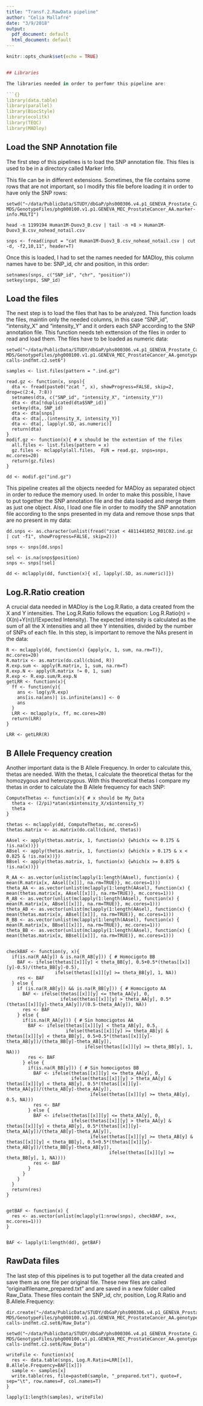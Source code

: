 ```yaml
---
title: "Transf.2.RawData pipeline"
author: "Celia Mallafré"
date: "3/9/2018"
output:
  pdf_document: default
  html_document: default
---
```


```r
knitr::opts_chunk$set(echo = TRUE)


## Libraries

The libraries needed in order to perfomr this pipeline are:

```{}
library(data.table)
library(parallel)
library(BiocStyle)
library(ecolitk)
library(TEQC)
library(MADloy)
```


## Load the SNP Annotation file

The first step of this pipelines is to load the SNP annotation file. This files is used to be in a directory called Marker Info.

This file can be in different extensions. Sometimes, the file contains some rows that are not important, so I modify this file before loading it in order to have only the SNP rows:

```{}
setwd("~/data/PublicData/STUDY/dbGaP/phs000306.v4.p1_GENEVA_Prostate_Cancer/PhenoGenotypeFiles/RootStudyConsentSet_phs000306.GENEVA_MEC_ProstateCancer.v4.p1.c2.GRU-MDS/GenotypeFiles/phg000100.v1.p1.GENEVA_MEC_ProstateCancer_AA.marker-info.MULTI")

head -n 1199194 Human1M-Duov3_B.csv | tail -n +8 > Human1M-Duov3_B.csv_nohead_notail.csv

snps <- fread(input = "cat Human1M-Duov3_B.csv_nohead_notail.csv | cut -d, -f2,10,11", header=T)
```


Once this is loaded, I had to set the names needed for MADloy, this column names have to be: SNP_id, chr and position, in this order:

```{}
setnames(snps, c("SNP_id", "chr", "position"))
setkey(snps, SNP_id)
```


## Load the files

The next step is to load the files that has to be analyzed. This function loads the files, maintin only the needed columns, in this case "SNP_id", "intensity_X" and "intensity_Y" and it orders each SNP according to the SNP annotation file. This function needs teh exttension of the files in order to read and load them. The files have to be loaded as numeric data:

```{}
setwd("~/data/PublicData/STUDY/dbGaP/phs000306.v4.p1_GENEVA_Prostate_Cancer/PhenoGenotypeFiles/RootStudyConsentSet_phs000306.GENEVA_MEC_ProstateCancer.v4.p1.c2.GRU-MDS/GenotypeFiles/phg000100.v1.p1.GENEVA_MEC_ProstateCancer_AA.genotype-calls-indfmt.c2.set6")

samples <- list.files(pattern = ".ind.gz")

read.gz <- function(x, snps){
  dta <- fread(paste0("zcat ", x), showProgress=FALSE, skip=2, drop=c(2:4, 7:8))
  setnames(dta, c("SNP_id", "intensity_X", "intensity_Y"))
  dta <- dta[!duplicated(dta$SNP_id)]
  setkey(dta, SNP_id)
  dta <- dta[snps]
  dta <- dta[,.(intensity_X, intensity_Y)]
  dta <- dta[, lapply(.SD, as.numeric)]
  return(dta)
}
modif.gz <- function(x){ # x should be the extention of the files
  all.files <- list.files(pattern = x)
  gz.files <- mclapply(all.files,  FUN = read.gz, snps=snps, mc.cores=20)
  return(gz.files)
}

dd <- modif.gz("ind.gz")
```


This pipeline creates all the objects needed for MADloy as separated object in order to reduce the memory used. In order to make this possible, I have to put together the SNP annotation file and the data loaded and merge them as just one object. Also, I load one file in order to modify the SNP annotation file according to the snps presented in my data and remove those snps that are no present in my data:

```{}
dd.snps <- as.character(unlist(fread("zcat < 4811441052_R01C02.ind.gz | cut -f1", showProgress=FALSE, skip=2)))

snps <- snps[dd.snps]

sel <- is.na(snps$position)
snps <- snps[!sel]

dd <- mclapply(dd, function(x){ x[, lapply(.SD, as.numeric)]})
```


## Log.R.Ratio creation

A crucial data needed in MADloy is the Log.R.Ratio, a data created from the X and Y intensities. The Log.R.Ratio follows the equation: Log.R.Ratio(n) =  (X(n)+Y(n))/(Expected Intensity). The expected intensity is calculated as the sum of all the X intensities and all thee Y intensities, divided by the number of SNPs of each file. In this step, is important to remove the NAs present in the data:

```{}
R <- mclapply(dd, function(x) {apply(x, 1, sum, na.rm=T)}, mc.cores=20)
R.matrix <- as.matrix(do.call(cbind, R))
R.exp.sum <- apply(R.matrix, 1, sum, na.rm=T)
R.exp.N <- apply(R.matrix != 0, 1, sum)
R.exp <- R.exp.sum/R.exp.N
getLRR <- function(x){
  ff <- function(y){
    ans <- log(y/R.exp)
    ans[is.na(ans)| is.infinite(ans)] <- 0
    ans
  }
  LRR <- mclapply(x, ff, mc.cores=20)
  return(LRR)
}

LRR <- getLRR(R)
```


## B Allele Frequency creation

Another important data is the B Allele Frequency. In order to calculate this, thetas are needed. With the thetas, I calculate the theoretical thetas for the homozygous and heterozygous. With this theoretical thetas I compare my thetas in order to calculate the B Allele frequency for each SNP:

```{}
ComputeThetas <- function(x){ # x should be My_Data
  theta <- (2/pi)*atan(x$intensity_X/x$intensity_Y)
  theta
}

thetas <- mclapply(dd, ComputeThetas, mc.cores=5)
thetas.matrix <- as.matrix(do.call(cbind, thetas))

AAsel <- apply(thetas.matrix, 1, function(x) {which(x <= 0.175 & !is.na(x))})
ABsel <- apply(thetas.matrix, 1, function(x) {which(x > 0.175 & x < 0.825 & !is.na(x))})
BBsel <- apply(thetas.matrix, 1, function(x) {which(x >= 0.875 & !is.na(x))})

R_AA <- as.vector(unlist(mclapply(1:length(AAsel), function(x) { mean(R.matrix[x, AAsel[[x]]], na.rm=TRUE)}, mc.cores=1)))
theta_AA <- as.vector(unlist(mclapply(1:length(AAsel), function(x) { mean(thetas.matrix[x, AAsel[[x]]], na.rm=TRUE)}, mc.cores=1)))
R_AB <- as.vector(unlist(mclapply(1:length(AAsel), function(x) { mean(R.matrix[x, ABsel[[x]]], na.rm=TRUE)}, mc.cores=1)))
theta_AB <- as.vector(unlist(mclapply(1:length(AAsel), function(x) { mean(thetas.matrix[x, ABsel[[x]]], na.rm=TRUE)}, mc.cores=1)))
R_BB <- as.vector(unlist(mclapply(1:length(AAsel), function(x) { mean(R.matrix[x, BBsel[[x]]], na.rm=TRUE)}, mc.cores=1)))
theta_BB <- as.vector(unlist(mclapply(1:length(AAsel), function(x) { mean(thetas.matrix[x, BBsel[[x]]], na.rm=TRUE)}, mc.cores=1)))


checkBAF <- function(y, x){
  if(is.na(R_AA[y]) & is.na(R_AB[y])) { # Homocigoto BB
    BAF <- ifelse(thetas[[x]][y] < theta_BB[y], 0.5+0.5*(thetas[[x]][y]-0.5)/(theta_BB[y]-0.5),
                  ifelse(thetas[[x]][y] >= theta_BB[y], 1, NA))
    res <- BAF
  } else {
    if (is.na(R_AB[y]) && is.na(R_BB[y])) { # Homocigoto AA
      BAF <- ifelse(thetas[[x]][y] <= theta_AA[y], 0,
                    ifelse(thetas[[x]][y] > theta_AA[y], 0.5*(thetas[[x]][y]-theta_AA[y])/(0.5-theta_AA[y]), NA))
      res <- BAF
    } else {
      if(is.na(R_AA[y])) { # Sin homocigotos AA
        BAF <- ifelse(thetas[[x]][y] < theta_AB[y], 0.5,
                      ifelse(thetas[[x]][y] >= theta_AB[y] & thetas[[x]][y] < theta_BB[y], 0.5+0.5*(thetas[[x]][y]-theta_AB[y])/(theta_BB[y]-theta_AB[y]),
                             ifelse(thetas[[x]][y] >= theta_BB[y], 1, NA)))
        res <- BAF
      } else {
        if(is.na(R_BB[y])) { # Sin homocigotos BB
          BAF <- ifelse(thetas[[x]][y] <= theta_AA[y], 0,
                        ifelse(thetas[[x]][y] > theta_AA[y] & thetas[[x]][y] < theta_AB[y], 0.5*(thetas[[x]][y]-theta_AA[y])/(theta_AB[y]-theta_AA[y]),
                               ifelse(thetas[[x]][y] >= theta_AB[y], 0.5, NA)))
          res <- BAF
        } else {
          BAF <- ifelse(thetas[[x]][y] <= theta_AA[y], 0,
                        ifelse(thetas[[x]][y] > theta_AA[y] & thetas[[x]][y] < theta_AB[y], 0.5*(thetas[[x]][y]-theta_AA[y])/(theta_AB[y]-theta_AA[y]),
                               ifelse(thetas[[x]][y] >= theta_AB[y] & thetas[[x]][y] < theta_BB[y], 0.5+0.5*(thetas[[x]][y]-theta_AB[y])/(theta_BB[y]-theta_AB[y]),
                                      ifelse(thetas[[x]][y] >= theta_BB[y], 1, NA))))
          res <- BAF
        }
      }
    }
  }
  return(res)
}


getBAF <- function(x) {
  res <- as.vector(unlist(mclapply(1:nrow(snps), checkBAF, x=x, mc.cores=1)))
}


BAF <- lapply(1:length(dd), getBAF)
```


## RawData files

The last step of this pipelines is to put together all the data created and save them as one file per original file. These new files are called "originalfilename_prepared.txt" and are saved in a new folder called Raw_Data. These files contain the SNP_id, chr, position, Log.R.Ratio and B.Allele.Frequency:

```{}
dir.create("~/data/PublicData/STUDY/dbGaP/phs000306.v4.p1_GENEVA_Prostate_Cancer/PhenoGenotypeFiles/RootStudyConsentSet_phs000306.GENEVA_MEC_ProstateCancer.v4.p1.c2.GRU-MDS/GenotypeFiles/phg000100.v1.p1.GENEVA_MEC_ProstateCancer_AA.genotype-calls-indfmt.c2.set6/Raw_Data")

setwd("~/data/PublicData/STUDY/dbGaP/phs000306.v4.p1_GENEVA_Prostate_Cancer/PhenoGenotypeFiles/RootStudyConsentSet_phs000306.GENEVA_MEC_ProstateCancer.v4.p1.c2.GRU-MDS/GenotypeFiles/phg000100.v1.p1.GENEVA_MEC_ProstateCancer_AA.genotype-calls-indfmt.c2.set6/Raw_Data")

writeFile <- function(x){
  res <- data.table(snps, Log.R.Ratio=LRR[[x]], B.Allele.Frequency=BAF[[x]])
  sample <- samples[x]
  write.table(res, file=paste0(sample, "_prepared.txt"), quote=F, sep="\t", row.names=F, col.names=T)
}

lapply(1:length(samples), writeFile)
```


